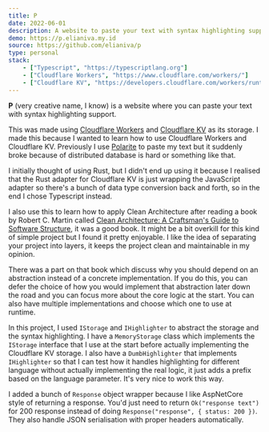 ```yaml
---
title: P
date: 2022-06-01
description: A website to paste your text with syntax highlighting support.
demo: https://p.elianiva.my.id
source: https://github.com/elianiva/p
type: personal
stack:
    - ["Typescript", "https://typescriptlang.org"]
    - ["Cloudflare Workers", "https://www.cloudflare.com/workers/"]
    - ["Cloudflare KV", "https://developers.cloudflare.com/workers/runtime-apis/kv/"]
---
```


**P** (very creative name, I know) is a website where you can paste your text with syntax highlighting support.

This was made using [Cloudflare Workers](https://www.cloudflare.com/workers/) and [Cloudflare KV](https://developers.cloudflare.com/workers/runtime-apis/kv/) as its storage. I made this because I wanted to learn how to use Cloudflare Workers and Cloudflare KV. Previously I use [Polarite](https://github.com/teknologi-umum/polarite) to paste my text but it suddenly broke because of distributed database is hard or something like that.

I initially thought of using Rust, but I didn't end up using it because I realised that the Rust adapter for Cloudflare KV is just wrapping the JavaScript adapter so there's a bunch of data type conversion back and forth, so in the end I chose Typescript instead.

I also use this to learn how to apply Clean Architecture after reading a book by Robert C. Martin called [Clean Architecture: A Craftsman's Guide to Software Structure](https://www.amazon.co.uk/Clean-Architecture-Craftsmans-Software-Structure/dp/0134494164), it was a good book.
It might be a bit overkill for this kind of simple project but I found it pretty enjoyable. I like the idea of separating your project into layers, it keeps the project clean and maintainable in my opinion.

There was a part on that book which discuss why you should depend on an abstraction instead of a concrete implementation. If you do this, you can defer the choice of how you would implement that abstraction later down the road and you can focus more about the core logic at the start. You can also have multiple implementations and choose which one to use at runtime.

In this project, I used `IStorage` and `IHighlighter` to abstract the storage and the syntax highlighting. I have a `MemoryStorage` class which implements the `IStorage` interface that I use at the start before actually implementing the Cloudflare KV storage. I also have a `DumbHighlighter` that implements `IHighlighter` so that I can test how it handles highlighting for different language without actually implementing the real logic, it just adds a prefix based on the language parameter. It's very nice to work this way.

I added a bunch of `Response` object wrapper because I like AspNetCore style of returning a response. You'd just need to return `Ok("response text")` for 200 response instead of doing `Response("response", { status: 200 })`. They also handle JSON serialisation with proper headers automatically.
